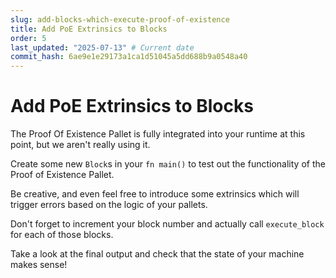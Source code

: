 ```yaml
---
slug: add-blocks-which-execute-proof-of-existence
title: Add PoE Extrinsics to Blocks
order: 5
last_updated: "2025-07-13" # Current date
commit_hash: 6ae9e1e29173a1ca1d51045a5dd688b9a0548a40
---
```


# Add PoE Extrinsics to Blocks

The Proof Of Existence Pallet is fully integrated into your runtime at this point, but we aren't really using it.

Create some new `Block`s in your `fn main()` to test out the functionality of the Proof of Existence Pallet.

Be creative, and even feel free to introduce some extrinsics which will trigger errors based on the logic of your pallets.

Don't forget to increment your block number and actually call `execute_block` for each of those blocks.

Take a look at the final output and check that the state of your machine makes sense!
